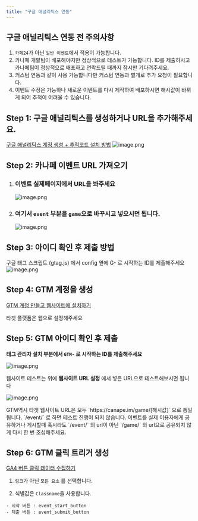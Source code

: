 ```yaml
---
title: "구글 애널리틱스 연동"
---
```


## 구글 애널리틱스 연동 전 주의사항

1. `카페24`가 아닌 `일반 이벤트`에서 적용이 가능합니다.
2. 카나페 개발팀이 배포해야지만 정상적으로 테스트가 가능합니다. ID를 제출하시고 카나페팀이 정상적으로 배포하고 연락드릴 때까지 잠시만 기다려주세요.
3. 커스텀 연동과 같이 사용 가능합니다만 커스텀 연동과 별개로 추가 요청이 필요합니다.
4. 이벤트 수정은 가능하나 새로운 이벤트를 다시 제작하여 배포하시면 해시값이 바뀌게 되어 추적이 어려울 수 있습니다.

## Step 1: 구글 애널리틱스를 생성하거나 URL을 추가해주세요.

[구글 애널리틱스 계정 생성 + 추적코드 설치 방법](https://brunch.co.kr/@mobiinside/4845)
![image.png](images/ga_1.png)

## Step 2: 카나페 이벤트 URL 가져오기

1. ### 이벤트 실제페이지에서 URL을 봐주세요

   ![image.png](images/ga_2.png)

2. ### 여기서 `event` 부분을 `game`으로 바꾸시고 넣으시면 됩니다.
   ![image.png](images/ga_3.png)

## Step 3: 아이디 확인 후 제출 방법

구글 태그 스크립트 (gtag.js) 에서 config 옆에 G- 로 시작하는 ID를 제출해주세요
![image.png](images/ga_4.png)

## Step 4: GTM 계정을 생성

[GTM 계정 만들고 웹사이트에 설치하기](https://datarian.io/blog/create-gtm-account)

<Info>타겟 플랫폼은 웹으로 설정해주세요</Info>

## Step 5: GTM 아이디 확인 후 제출

**태그 관리자 설치 부분에서 `GTM-` 로 시작하는 ID를 제출해주세요**

![image.png](images/ga_6.png)

웹사이트 테스트는 위에 **웹사이트 URL 설정** 에서 넣은 URL으로 테스트해보시면 됩니다

![image.png](images/ga_7.png)

<Warning>
  GTM역시 타겟 웹사이트 URL은 모두 `https://canape.im/game/[해시값]` 으로 통일됩니다. `/event/` 로 하면 테스트 진행이
  되지 않습니다.
</Warning>
<Danger>
  이벤트를 실제 이용자에게 공유하거나 게시할때 혹시라도 `/event/` 의 url이 아닌 `/game/` 의 url으로 공유되지 않게 다시
  한 번 조심해주세요.
</Danger>

## Step 6: GTM 클릭 트리거 생성

[GA4 버튼 클릭 데이터 수집하기](https://brunch.co.kr/@datarian/87)

1. `링크`가 아닌 `모든 요소` 를 선택합니다.

2. 식별값은 `Classname`을 사용합니다.

```
- 시작 버튼 : event_start_button
- 제출 버튼 : event_submit_button
```
